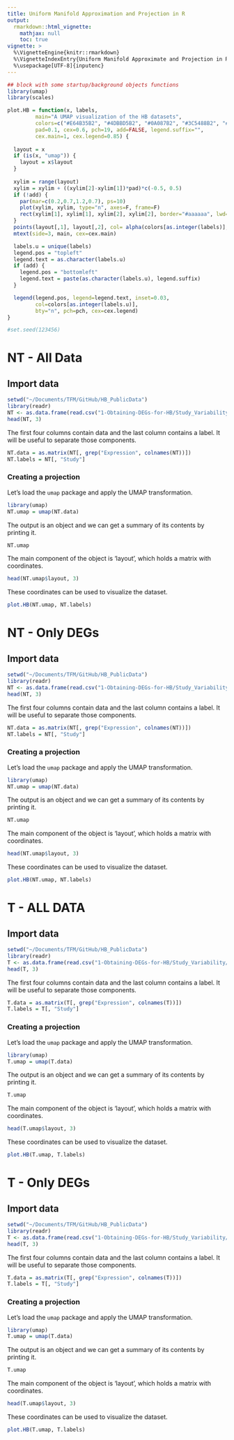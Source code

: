 ```yaml
---
title: Uniform Manifold Approximation and Projection in R
output:
  rmarkdown::html_vignette:
    mathjax: null
    toc: true
vignette: >
  %\VignetteEngine{knitr::rmarkdown}
  %\VignetteIndexEntry{Uniform Manifold Approximate and Projection in R}
  %\usepackage[UTF-8]{inputenc}
---
```




```r
## block with some startup/background objects functions
library(umap)
library(scales)

plot.HB = function(x, labels,
         main="A UMAP visualization of the HB datasets",
         colors=c("#E64B35B2", "#4DBBD5B2", "#0A087B2", "#3C5488B2", "#F39B7FB2", "#8491B4B2", "#91D1C2B2", "#DC0000B2", "#7E6148B2"),
         pad=0.1, cex=0.6, pch=19, add=FALSE, legend.suffix="",
         cex.main=1, cex.legend=0.85) {
  
  layout = x
  if (is(x, "umap")) {
    layout = x$layout
  } 
  
  xylim = range(layout)
  xylim = xylim + ((xylim[2]-xylim[1])*pad)*c(-0.5, 0.5)
  if (!add) {
    par(mar=c(0.2,0.7,1.2,0.7), ps=10)
    plot(xylim, xylim, type="n", axes=F, frame=F)
    rect(xylim[1], xylim[1], xylim[2], xylim[2], border="#aaaaaa", lwd=0.25)  
  }
  points(layout[,1], layout[,2], col= alpha(colors[as.integer(labels)], 0.1),cex=cex, pch=pch)
  mtext(side=3, main, cex=cex.main)

  labels.u = unique(labels)
  legend.pos = "topleft"
  legend.text = as.character(labels.u)
  if (add) {
    legend.pos = "bottomleft"
    legend.text = paste(as.character(labels.u), legend.suffix)
  }

  legend(legend.pos, legend=legend.text, inset=0.03,
         col=colors[as.integer(labels.u)],
         bty="n", pch=pch, cex=cex.legend)
}

#set.seed(123456)
```



# NT - All Data

## Import data
```r
setwd("~/Documents/TFM/GitHub/HB_PublicData")
library(readr)
NT <- as.data.frame(read.csv("1-Obtaining-DEGs-for-HB/Study_Variability/output/NT_deseq.csv", stringsAsFactors=TRUE))
head(NT, 3)
```

The first four columns contain data and the last column contains a label. It will be useful to separate those components.

```r
NT.data = as.matrix(NT[, grep("Expression", colnames(NT))])
NT.labels = NT[, "Study"]
```

### Creating a projection

Let's load the `umap` package and apply the UMAP transformation.
```r
library(umap)
NT.umap = umap(NT.data)
```


The output is an object and we can get a summary of its contents by printing it.

```r
NT.umap
```

The main component of the object is 'layout', which holds a matrix with coordinates.

```r
head(NT.umap$layout, 3)
```

These coordinates can be used to visualize the dataset. 

```r
plot.HB(NT.umap, NT.labels)
```

# NT - Only DEGs

## Import data
```r
setwd("~/Documents/TFM/GitHub/HB_PublicData")
library(readr)
NT <- as.data.frame(read.csv("1-Obtaining-DEGs-for-HB/Study_Variability/output/NT_deseq_DEGs.csv", stringsAsFactors=TRUE))
head(NT, 3)
```

The first four columns contain data and the last column contains a label. It will be useful to separate those components.

```r
NT.data = as.matrix(NT[, grep("Expression", colnames(NT))])
NT.labels = NT[, "Study"]
```

### Creating a projection

Let's load the `umap` package and apply the UMAP transformation.
```r
library(umap)
NT.umap = umap(NT.data)
```


The output is an object and we can get a summary of its contents by printing it.

```r
NT.umap
```

The main component of the object is 'layout', which holds a matrix with coordinates.

```r
head(NT.umap$layout, 3)
```

These coordinates can be used to visualize the dataset. 

```r
plot.HB(NT.umap, NT.labels)
```



# T - ALL DATA
## Import data
```r
setwd("~/Documents/TFM/GitHub/HB_PublicData")
library(readr)
T <- as.data.frame(read.csv("1-Obtaining-DEGs-for-HB/Study_Variability/output/T_deseq.csv", stringsAsFactors=TRUE))
head(T, 3)
```

The first four columns contain data and the last column contains a label. It will be useful to separate those components.

```r
T.data = as.matrix(T[, grep("Expression", colnames(T))])
T.labels = T[, "Study"]
```

### Creating a projection

Let's load the `umap` package and apply the UMAP transformation.
```r
library(umap)
T.umap = umap(T.data)
```


The output is an object and we can get a summary of its contents by printing it.

```r
T.umap
```

The main component of the object is 'layout', which holds a matrix with coordinates.

```r
head(T.umap$layout, 3)
```

These coordinates can be used to visualize the dataset. 

```r
plot.HB(T.umap, T.labels)
```

# T - Only DEGs

## Import data
```r
setwd("~/Documents/TFM/GitHub/HB_PublicData")
library(readr)
T <- as.data.frame(read.csv("1-Obtaining-DEGs-for-HB/Study_Variability/output/T_deseq_DEGs.csv", stringsAsFactors=TRUE))
head(T, 3)
```

The first four columns contain data and the last column contains a label. It will be useful to separate those components.

```r
T.data = as.matrix(T[, grep("Expression", colnames(T))])
T.labels = T[, "Study"]
```

### Creating a projection

Let's load the `umap` package and apply the UMAP transformation.
```r
library(umap)
T.umap = umap(T.data)
```


The output is an object and we can get a summary of its contents by printing it.

```r
T.umap
```

The main component of the object is 'layout', which holds a matrix with coordinates.

```r
head(T.umap$layout, 3)
```

These coordinates can be used to visualize the dataset. 

```r
plot.HB(T.umap, T.labels)
```


